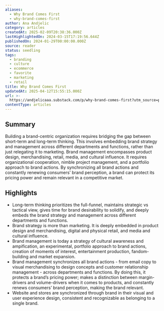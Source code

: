 ```yaml
---
aliases:
  - Why Brand Comes First
  - why-brand-comes-first
author: Ana Andjelic
category: articles
createdAt: 2025-02-09T20:38:36.000Z
lastHighlightedOn: 2024-03-15T17:19:56.644Z
publishedOn: 2024-01-29T00:00:00.000Z
source: reader
status: seedling
tags:
  - branding
  - culture
  - ecommerce
  - favorite
  - marketing
  - retail
title: Why Brand Comes First
updatedAt: 2025-04-12T15:55:15.000Z
url: >-
  https://andjelicaaa.substack.com/p/why-brand-comes-first?utm_source=post-email-title&publication_id=18831&post_id=140461463&utm_campaign=email-post-title&isFreemail=false&r=og9hp&utm_medium=email
contentType: articles
---
```

## Summary

Building a brand-centric organization requires bridging the gap between short-term and long-term thinking. This involves embedding brand strategy and management across different departments and functions, rather than just relegating it to marketing. Brand management encompasses product design, merchandising, retail, media, and cultural influence. It requires organizational cooperation, nimble project management, and a portfolio approach to brand actions. By synchronizing all brand actions and constantly renewing consumers’ brand perception, a brand can protect its pricing power and remain relevant in a competitive market.

## Highlights

- Long-term thinking prioritizes the full-funnel, maintains strategic vs tactical view, gives time for brand desirability to solidify, and deeply embeds the brand strategy and management across different departments and functions.
- Brand strategy is more than marketing. It is deeply embedded in product design and merchandising, digital and physical retail, and media and cultural influence.
- Brand management is today a strategy of cultural awareness and ampification, an experimental, portfolio approach to brand actions, creation of moments of interest, entertainment production, fandom-building and market expansion.
  [](https://substackcdn.com/image/fetch/f_auto,q_auto:good,fl_progressive:steep/https%3A%2F%2Fsubstack-post-media.s3.amazonaws.com%2Fpublic%2Fimages%2Fb55ed300-1e09-4eab-a2e0-ecdbc823eea7_2880x1760.png)
- Brand management synchronizes all brand actions - from email copy to visual merchandising to design concepts and customer relationship management - across departments and functions. By doing this, it protects a brand’s pricing power; makes a distinction between margin-drivers and volume-drivers when it comes to products, and constantly renews consumers’ brand perception, making the brand relevant.
- Website and stores are synchronized through brand in their visual and user experience design, consistent and recognizable as belonging to a single brand.
